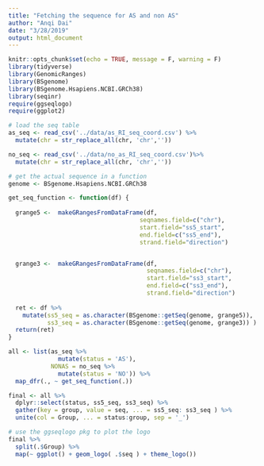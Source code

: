 ```yaml
---
title: "Fetching the sequence for AS and non AS"
author: "Anqi Dai"
date: "3/28/2019"
output: html_document
---
```


```r
knitr::opts_chunk$set(echo = TRUE, message = F, warning = F)
library(tidyverse)
library(GenomicRanges)
library(BSgenome)
library(BSgenome.Hsapiens.NCBI.GRCh38)
library(seqinr)
require(ggseqlogo)
require(ggplot2)
```

```r
# load the seq table
as_seq <- read_csv('../data/as_RI_seq_coord.csv') %>%
  mutate(chr = str_replace_all(chr, 'chr',''))

no_seq <- read_csv('../data/no_as_RI_seq_coord.csv')%>%
  mutate(chr = str_replace_all(chr, 'chr',''))
```

```r
# get the actual sequence in a function 
genome <- BSgenome.Hsapiens.NCBI.GRCh38 

get_seq_function <- function(df) {
  
  grange5 <-  makeGRangesFromDataFrame(df, 
                                     seqnames.field=c("chr"),  
                                     start.field="ss5_start", 
                                     end.field=c("ss5_end"), 
                                     strand.field="direction")


  grange3 <-  makeGRangesFromDataFrame(df, 
                                       seqnames.field=c("chr"),  
                                       start.field="ss3_start", 
                                       end.field=c("ss3_end"), 
                                       strand.field="direction")
  
  ret <- df %>%
    mutate(ss5_seq = as.character(BSgenome::getSeq(genome, grange5)),
           ss3_seq = as.character(BSgenome::getSeq(genome, grange3)) )
  return(ret)
}

```

```r
all <- list(as_seq %>%
              mutate(status = 'AS'), 
            NONAS = no_seq %>%
              mutate(status = 'NO')) %>%
  map_dfr(., ~ get_seq_function(.)) 

final <- all %>%
  dplyr::select(status, ss5_seq, ss3_seq) %>%
  gather(key = group, value = seq, ... = ss5_seq: ss3_seq ) %>%
  unite(col = Group, ... = status:group, sep = '_')
```

```r
# use the ggseqlogo pkg to plot the logo
final %>%
  split(.$Group) %>%
  map(~ ggplot() + geom_logo( .$seq ) + theme_logo())

```

